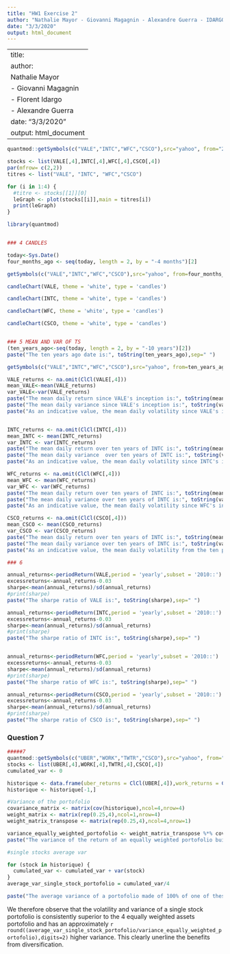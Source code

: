 ```yaml
---
title: "HW1 Exercise 2"
author: "Nathalie Mayor - Giovanni Magagnin - Alexandre Guerra - IDARGO Florent"
date: "3/3/2020"
output: html_document
---
```

---
title: <div align="center"> HW1 Exercise 2
author: <div align="center"> 
   Nathalie Mayor
  - Giovanni Magagnin
  - Florent Idargo
  - Alexandre Guerra
date: "3/3/2020"
output: html_document
---
```r

quantmod::getSymbols(c("VALE","INTC","WFC","CSCO"),src="yahoo", from="2019-01-01")
```


```r
stocks <- list(VALE[,4],INTC[,4],WFC[,4],CSCO[,4])
par(mfrow= c(2,2))
titres <- list("VALE", "INTC", "WFC","CSCO")

for (i in 1:4) {
  #titre <- stocks[[1]][0]
  leGraph <- plot(stocks[[i]],main = titres[i])
  print(leGraph)
}


```


```r
library(quantmod)


### 4 CANDLES

today<-Sys.Date()
four_months_ago <- seq(today, length = 2, by = "-4 months")[2]
```

```r
getSymbols(c("VALE","INTC","WFC","CSCO"),src="yahoo", from=four_months_ago)
```

```r
candleChart(VALE, theme = 'white', type = 'candles')

candleChart(INTC, theme = 'white', type = 'candles')

candleChart(WFC, theme = 'white', type = 'candles')

candleChart(CSCO, theme = 'white', type = 'candles')


### 5 MEAN AND VAR OF TS
(ten_years_ago<-seq(today, length = 2, by = "-10 years")[2])
paste("The ten years ago date is:", toString(ten_years_ago),sep=" ")
```

```r
getSymbols(c("VALE","INTC","WFC","CSCO"),src="yahoo", from=ten_years_ago)
```

```r

VALE_returns <- na.omit(ClCl(VALE[,4]))
mean_VALE<-mean(VALE_returns)
var_VALE<-var(VALE_returns)
paste("The mean daily return since VALE's inception is:", toString(mean_VALE),sep=" ")
paste("The mean daily variance since VALE's inception is:", toString(var_VALE),sep=" ")
paste("As an indicative value, the mean daily volatility since VALE's inception is:", toString(sqrt(var_VALE)))


INTC_returns <- na.omit(ClCl(INTC[,4]))
mean_INTC <- mean(INTC_returns)
var_INTC <- var(INTC_returns)
paste("The mean daily return over ten years of INTC is:", toString(mean_INTC),sep=" ")
paste("The mean daily variance  over ten years of INTC is:", toString(var_INTC),sep=" ")
paste("As an indicative value, the mean daily volatility since INTC's inception is:", toString(sqrt(var_INTC)))

WFC_returns <- na.omit(ClCl(WFC[,4]))
mean_WFC <- mean(WFC_returns)
var_WFC <- var(WFC_returns)
paste("The mean daily return over ten years of INTC is:", toString(mean_WFC),sep=" ")
paste("The mean daily variance over ten years of INTC is:", toString(var_WFC),sep=" ")
paste("As an indicative value, the mean daily volatility since WFC's inception is:", toString(sqrt(var_WFC)))

CSCO_returns <- na.omit(ClCl(CSCO[,4]))
mean_CSCO <- mean(CSCO_returns)
var_CSCO <- var(CSCO_returns)
paste("The mean daily return over ten years of INTC is:", toString(mean_CSCO),sep=" ")
paste("The mean daily variance over ten years of INTC is:", toString(var_CSCO),sep=" ")
paste("As an indicative value, the mean daily volatility from the ten past years of CSCO is:", toString(sqrt(var_CSCO)))

### 6

annual_returns<-periodReturn(VALE,period = 'yearly',subset = '2010::')
excessreturns<-annual_returns-0.03
sharpe<-mean(annual_returns)/sd(annual_returns)
#print(sharpe)
paste("The sharpe ratio of VALE is:", toString(sharpe),sep=" ")

annual_returns<-periodReturn(INTC,period = 'yearly',subset = '2010::')
excessreturns<-annual_returns-0.03
sharpe<-mean(annual_returns)/sd(annual_returns)
#print(sharpe)
paste("The sharpe ratio of INTC is:", toString(sharpe),sep=" ")


annual_returns<-periodReturn(WFC,period = 'yearly',subset = '2010::')
excessreturns<-annual_returns-0.03
sharpe<-mean(annual_returns)/sd(annual_returns)
#print(sharpe)
paste("The sharpe ratio of WFC is:", toString(sharpe),sep=" ")

annual_returns<-periodReturn(CSCO,period = 'yearly',subset = '2010::')
excessreturns<-annual_returns-0.03
sharpe<-mean(annual_returns)/sd(annual_returns)
#print(sharpe)
paste("The sharpe ratio of CSCO is:", toString(sharpe),sep=" ")

```
### Question 7
```r

#####7
quantmod::getSymbols(c("UBER","WORK","TWTR","CSCO"),src="yahoo", from="2020-01-01")
stocks <- list(UBER[,4],WORK[,4],TWTR[,4],CSCO[,4])
cumulated_var <- 0

historique <- data.frame(uber_returns = ClCl(UBER[,4]),work_returns = ClCl(WORK[,4]),twtr_returns = ClCl(TWTR[,4]),csco_returns = ClCl(CSCO[,4]))
historique <- historique[-1,]

#Variance of the portofolio
covariance_matrix <- matrix(cov(historique),ncol=4,nrow=4)
weight_matrix <- matrix(rep(0.25,4),ncol=1,nrow=4)
weight_matrix_transpose <- matrix(rep(0.25,4),ncol=4,nrow=1)

variance_equally_weighted_portofolio <- weight_matrix_transpose %*% covariance_matrix %*% weight_matrix
paste("The variance of the return of an equally weighted portofolio built of these four stocks is:", toString(round(variance_equally_weighted_portofolio,digits=6)), "and the volatility is:", toString(round(sqrt(variance_equally_weighted_portofolio),digit=5)), sep=" ")

#single stocks average var

for (stock in historique) {
  cumulated_var <- cumulated_var + var(stock)
}
average_var_single_stock_portofolio = cumulated_var/4

paste("The average variance of a portofolio made of 100% of one of these stocks is:", toString(round((cumulated_var/4),digits=5)), "and its average volatility would therefore be:",toString(round(sqrt((cumulated_var/4)),digits=5)))
```
We therefore observe that the volatility and variance of a single stock portofolio is consistently superior to the 4 equally weighted assets portofolio and has an approximately `r round((average_var_single_stock_portofolio/variance_equally_weighted_portofolio),digits=2)` higher variance. This clearly unerline the benefits from diversification.







